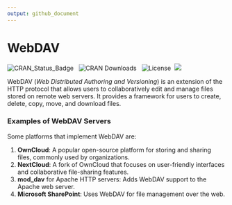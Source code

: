 ```yaml
---
output: github_document
---
```



# WebDAV

<!-- (https://cloud.r-project.org/package=webdav) -->

<!-- badges: start -->

![CRAN_Status_Badge](https://www.r-pkg.org/badges/version/webdav) &nbsp; 
![CRAN Downloads](https://cranlogs.r-pkg.org/badges/grand-total/webdav) &nbsp;
![License](https://img.shields.io/badge/license-MIT-darkviolet.svg)&nbsp; ![](https://img.shields.io/badge/devel%20version-0.1.6-blue.svg)
<!-- badges: end -->

<!-- badger::badge_devel("StrategicProjects/webdav", "blue") -->

WebDAV (*Web Distributed Authoring and Versioning*) is an extension of
the HTTP protocol that allows users to collaboratively edit and manage
files stored on remote web servers. It provides a framework for users to
create, delete, copy, move, and download files.

### Examples of WebDAV Servers

Some platforms that implement WebDAV are:

1.  **OwnCloud**: A popular open-source platform for storing and sharing
    files, commonly used by organizations.
2.  **NextCloud**: A fork of OwnCloud that focuses on user-friendly
    interfaces and collaborative file-sharing features.
3.  **mod_dav** for Apache HTTP servers: Adds WebDAV support to the
    Apache web server.
4.  **Microsoft SharePoint**: Uses WebDAV for file management over the
    web.
